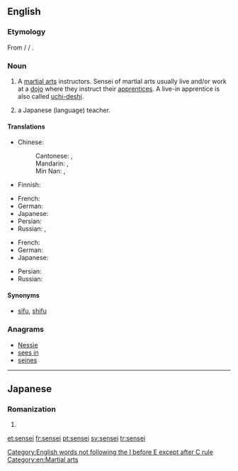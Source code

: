 ==English==

===Etymology===
From {{etyl|ja|en}} {{term|先生|lang=ja}} / {{term|せんせい|lang=ja}} / {{term|sensei|lang=ja|lit=one who lived before}}.

===Noun===
{{en-noun|sensei|senseis}}

# A [[martial arts]] instructors.  Sensei of martial arts usually live and/or work at a [[dojo]] where they instruct their [[apprentices]].  A live-in apprentice is also called [[uchi-deshi]].
# {{context|colloquial|lang=en}} a Japanese (language) teacher.

====Translations====
{{trans-top|martial arts instructor}}
* Chinese:
*: Cantonese: {{t-|yue|師傅|sc=Hani}}, {{t-|yue|师傅|tr=si1 fu6, si1 fu2|sc=Hani}}
*: Mandarin: {{t|cmn|師傅|sc=Hani}}, {{t|cmn|师傅|tr=shīfu|sc=Hani}}
*: Min Nan: {{t+|nan|師傅|sc=Hani}}, {{t-|nan|师傅|tr=sai-hū|sc=Hani}}
* Finnish: {{t+|fi|mestari}}
{{trans-mid}}
* French: {{t+|fr|sensei|m}}
* German: {{t-|de|Sensei|m}}
* Japanese: {{t+|ja|先生|tr=せんせい, sensei|sc=Jpan}}
* Persian: {{t-|fa|سنسی|tr=sensi}}
* Russian: {{t-|ru|сэнсэй|m|tr=senséj|sc=Cyrl}}, {{t+|ru|мастер|m|tr=máster|sc=Cyrl}}
{{trans-bottom}}

{{trans-top|a Japanese teacher}}
* French: {{t+|fr|sensei|m}}
* German: {{t-|de|Sensei|m}}
* Japanese: {{t+|ja|先生|tr=せんせい, sensei|sc=Jpan}}
{{trans-mid}}
* Persian: {{t-|fa|سنسی|tr=sensi}}
* Russian: {{t-|ru|сэнсэй|tr=senséj|sc=Cyrl}}
{{trans-bottom}}

====Synonyms====
* [[sifu]], [[shifu]]

===Anagrams===
* [[Nessie#English|Nessie]]
* [[sees in#English|sees in]]
* [[seines#English|seines]]

[[Category:English words not following the I before E except after C rule]]
[[Category:en:Martial arts]]

----

==Japanese==

===Romanization===
{{ja-romaji}}

# {{ja-romanization of|せんせい}}

[[et:sensei]]
[[fr:sensei]]
[[pt:sensei]]
[[sv:sensei]]
[[tr:sensei]]